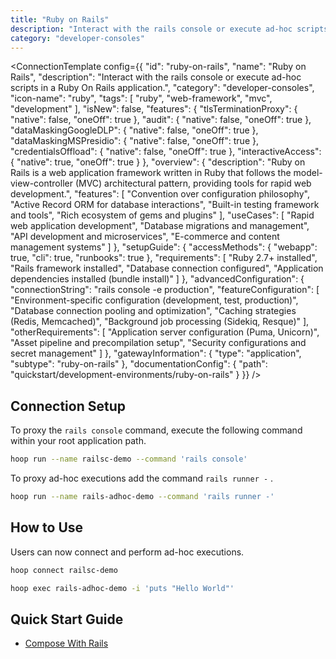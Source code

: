 ```yaml
---
title: "Ruby on Rails"
description: "Interact with the rails console or execute ad-hoc scripts in a Ruby On Rails application."
category: "developer-consoles"
---
```



<ConnectionTemplate config={{
  "id": "ruby-on-rails",
  "name": "Ruby on Rails",
  "description": "Interact with the rails console or execute ad-hoc scripts in a Ruby On Rails application.",
  "category": "developer-consoles",
  "icon-name": "ruby",
  "tags": [
    "ruby",
    "web-framework",
    "mvc",
    "development"
  ],
  "isNew": false,
  "features": {
    "tlsTerminationProxy": {
      "native": false,
      "oneOff": true
    },
    "audit": {
      "native": false,
      "oneOff": true
    },
    "dataMaskingGoogleDLP": {
      "native": false,
      "oneOff": true
    },
    "dataMaskingMSPresidio": {
      "native": false,
      "oneOff": true
    },
    "credentialsOffload": {
      "native": false,
      "oneOff": true
    },
    "interactiveAccess": {
      "native": true,
      "oneOff": true
    }
  },
  "overview": {
    "description": "Ruby on Rails is a web application framework written in Ruby that follows the model-view-controller (MVC) architectural pattern, providing tools for rapid web development.",
    "features": [
      "Convention over configuration philosophy",
      "Active Record ORM for database interactions",
      "Built-in testing framework and tools",
      "Rich ecosystem of gems and plugins"
    ],
    "useCases": [
      "Rapid web application development",
      "Database migrations and management",
      "API development and microservices",
      "E-commerce and content management systems"
    ]
  },
  "setupGuide": {
    "accessMethods": {
      "webapp": true,
      "cli": true,
      "runbooks": true
    },
    "requirements": [
      "Ruby 2.7+ installed",
      "Rails framework installed",
      "Database connection configured",
      "Application dependencies installed (bundle install)"
    ]
  },
  "advancedConfiguration": {
    "connectionString": "rails console -e production",
    "featureConfiguration": [
      "Environment-specific configuration (development, test, production)",
      "Database connection pooling and optimization",
      "Caching strategies (Redis, Memcached)",
      "Background job processing (Sidekiq, Resque)"
    ],
    "otherRequirements": [
      "Application server configuration (Puma, Unicorn)",
      "Asset pipeline and precompilation setup",
      "Security configurations and secret management"
    ]
  },
  "gatewayInformation": {
    "type": "application",
    "subtype": "ruby-on-rails"
  },
  "documentationConfig": {
    "path": "quickstart/development-environments/ruby-on-rails"
  }
}} />
## Connection Setup

To proxy the `rails console` command, execute the following command within your root application path.

```bash
hoop run --name railsc-demo --command 'rails console'
```

To proxy ad-hoc executions add the command `rails runner -` .

```bash
hoop run --name rails-adhoc-demo --command 'rails runner -'
```

## How to Use

Users can now connect and perform ad-hoc executions.

```bash
hoop connect railsc-demo
```

```bash
hoop exec rails-adhoc-demo -i 'puts "Hello World"'
```

## Quick Start Guide

- [Compose With Rails](https://www.notion.so/Compose-with-Rails-988ed22c40d0451d94dc366b634fd95f?pvs=21)




